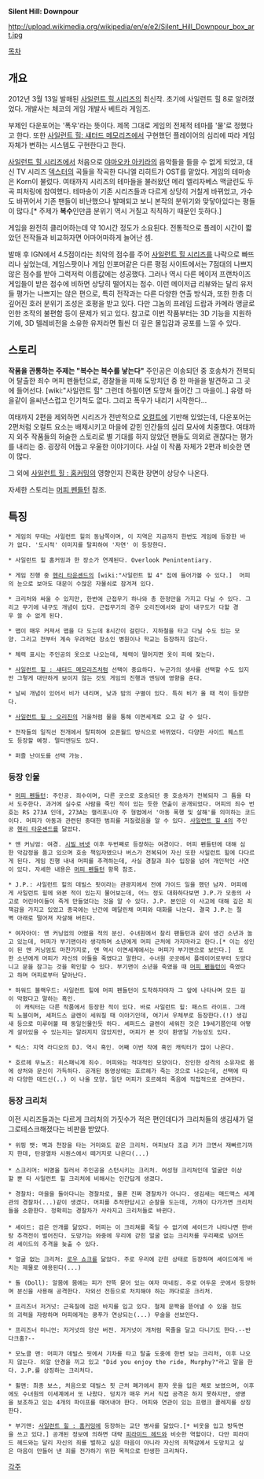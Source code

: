 '''Silent Hill: Downpour'''

http://upload.wikimedia.org/wikipedia/en/e/e2/Silent_Hill_Downpour_box_art.jpg

{{{#!html
<iframe width="560" height="315" src="http://www.youtube.com/embed/otGUNO6k7Xo" frameborder="0" allowfullscreen></iframe>}}}


[[목차]]

== 개요 ==
2012년 3월 13일 발매된 [[사일런트 힐 시리즈]]의 최신작. 
초기에 사일런트 힐 8로 알려졌었다. 개발사는 체코의 게임 개발사 베트라 게임즈.

부제인 다운포어는 '폭우'라는 뜻이다. 제목 그대로 게임의 전체적 테마를 '물'로 정했다고 한다. 또한 [[사일런트 힐: 섀터드 메모리즈]]에서 구현했던 플레이어의 심리에 따라 게임 자체가 변하는 시스템도 구현한다고 한다.

[[사일런트 힐 시리즈]]에서 처음으로 [[야마오카 아키라]]의 음악들을 들을 수 없게 되었고, 대신 TV 시리즈 [[덱스터]]의 곡들을 작곡한 다니엘 리히트가 OST를 맡았다. 게임의 테마송은 Korn이 불렀다. 여태까지 시리즈의 테마들을 불러왔던 메리 엘리자베스 맥글린도 두 곡 피처링에 참여했다. 테마송이 기존 시리즈들과 다르게 상당히 거칠게 바뀌었고, 가수도 바뀌어서 기존 팬들이 비난했으나 발매되고 보니 본작의 분위기와 맞닿아있다는 평들이 많다.[* 주제가 '''복수'''인만큼 분위기 역시 거칠고 칙칙하기 때문인 듯하다.]

게임을 완전히 클리어하는데 약 10시간 정도가 소요된다. 전통적으로 플레이 시간이 짧았던 전작들과 비교하자면 어마어마하게 늘어난 셈.

발매 후 IGN에서 4.5점이라는 최악의 점수를 주어 [[사일런트 힐 시리즈]]를 나락으로 빠뜨리나 싶었는데, 게임스팟이나 게임 인포머같은 다른 평점 사이트에서는 7점대의 나쁘지 않은 점수를 받아 그럭저럭 이름값에는 성공했다. 그러나 역시 다른 메이저 프랜차이즈 게임들이 받은 점수에 비하면 상당히 떨어지는 점수. 이런 메이저급 리뷰와는 달리 유저들 평가는 나쁘지는 않은 편으로, 특히 전작과는 다른 다양한 연출 방식과, 또한 한층 더 깊어진 호러 분위기 조성은 호평을 받고 있다. 다만 그놈의 프레임 드랍과 카메라 앵글로 인한 조작의 불편함 등이 문제가 되고 있다. 참고로 이번 작품부터는 3D 기능을 지원하기에, 3D 텔레비전을 소유한 유저라면 훨씬 더 깊은 몰입감과 공포를 느낄 수 있다. 

== 스토리 ==
'''작품을 관통하는 주제는 "복수는 복수를 낳는다"'''
주인공은 이송되던 중 호송차가 전복되어 탈출한 죄수 머피 펜들턴으로, 경찰들을 피해 도망치던 중 한 마을을 발견하고 그 곳에 들어선다. [wiki:"사일런트 힐" 그런데 하필이면 도망쳐 들어간 그 마을이..] 유령 마을같이 을씨년스럽고 인기척도 없다. 그리고 폭우가 내리기 시작한다...

여태까지 2편을 제외하면 시리즈가 전반적으로 [[오컬트]]에 기반해 있었는데, 다운포어는 2편처럼 오컬트 요소는 배제시키고 마을에 갇힌 인간들의 심리 묘사에 치중했다. 여태까지 외주 작품들의 허술한 스토리로 별 기대를 하지 않았던 팬들도 의외로 괜찮다는 평가를 내리는 중. 굉장히 어둡고 우울한 이야기이다. 사실 이 작품 자체가 2편과 비슷한 면이 많다.

그 외에 [[사일런트 힐 : 홈커밍]]의 영향인지 잔혹한 장면이 상당수 나온다.

자세한 스토리는 [[머피 펜들턴]] 참조.


== 특징 ==
 * 게임의 무대는 사일런트 힐의 동남쪽이며, 이 지역은 지금까지 한번도 게임에 등장한 바가 없다. '도시적' 이미지를 탈피하여 '자연' 이 등장한다.

 * 사일런트 힐 홈커밍과 한 장소가 연계된다. Overlook Penintentiary.

 * 게임 진행 중 [[헨리 타운셴드]]의 [wiki:"사일런트 힐 4" 집에 들어가볼 수 있다.]  머피의 눈으로 보아도 대문이 수많은 자물쇠로 잠겨져 있다.

 * 크리처와 싸울 수 있지만, 한번에 근접무기 하나와 총 한정만을 가지고 다닐 수 있다. 그리고 무기에 내구도 개념이 있다. 근접무기의 경우 오리진에서와 같이 내구도가 다할 경우 쓸 수 없게 된다.

 * 맵이 매우 커져서 맵을 다 도는데 8시간이 걸린다. 지하철을 타고 다닐 수도 있는 모양. 그리고 전부터 계속 우려먹던 장소인 병원이나 학교는 등장하지 않는다.

 * 체력 표시는 주인공의 옷으로 나오는데, 체력이 떨어지면 옷이 피에 젖는다.

 * [[사일런트 힐 : 섀터드 메모리즈]]처럼 선택이 중요하다. 누군가의 생사를 선택할 수도 있지만 그렇게 대단하게 보이지 않는 것도 게임의 진행과 엔딩에 영향을 준다.

 * 날씨 개념이 있어서 비가 내리며, 낮과 밤의 구별이 있다. 특히 비가 올 때 적이 등장한다. 

 * [[사일런트 힐 : 오리진]]의 거울처럼 물을 통해 이면세계로 오고 갈 수 있다.

 * 전작들의 일직선 전개에서 탈피하여 오픈월드 방식으로 바뀌었다. 다양한 사이드 퀘스트도 등장할 예정. 멀티엔딩도 있다.

 * 퍼즐 난이도를 선택 가능.


=== 등장 인물 ===
 * [[머피 펜들턴]]: 주인공. 죄수이며, 다른 곳으로 호송되던 중 호송차가 전복되자 그 틈을 타서 도주한다. 과거에 실수로 사람을 죽인 적이 있는 듯한 연출이 공개되었다. 머피의 죄수 번호는 RS 273A 인데, 273A는 캘리포니아 주 형법에서 '아동 폭행 및 살해'를 의미하는 코드이다. 머피가 아동과 관련된 중대한 범죄를 저질렀음을 알 수 있다. [[사일런트 힐 4]]의 주인공 [[헨리 타운셴드]]를 닮았다.

 * 앤 커닝엄: 여경. [[시빌 버넷]] 이후 두번째로 등장하는 여경이다. 머피 펜들턴에 대해 심한 악감정을 품고 있으며 호송 책임자였으나 버스가 전복되어 자신 또한 사일런트 힐에 다다르게 된다. 게임 진행 내내 머피를 추격하는데, 사실 경찰과 죄수 입장을 넘어 개인적인 사연이 있다. 자세한 내용은 [[머피 펜들턴]] 항목 참조.

 * J.P.: 사일런트 힐의 데빌스 핏이라는 관광지에서 전에 가이드 일을 했던 남자. 머피에게 사일런트 힐에 와본 적이 있는지 물어보는데, 어느 정도 대화하다보면 J.P.가 모종의 사고로 어린아이들이 죽게 만들었다는 것을 알 수 있다. J.P. 본인은 이 사고에 대해 깊은 죄책감을 가지고 있었고 종국에는 난간에 매달린채 머피와 대화를 나눈다. 결국 J.P.는 절벽 아래로 떨어져 자살해 버린다.

 * 여자아이: 앤 커닝엄의 어렸을 적의 분신. 수녀원에서 찰리 팬들턴과 같이 생긴 소년과 놀고 있는데, 머피가 부기맨이라 생각하며 소년에게 머피 근처에 가지마라고 한다.[* 이는 성인이 된 앤 커닝엄도 마찬가지로, 앤 역시 이면세계에서는 머피가 부기맨으로 보인다.]  또한 소년에게 머피가 자신의 아들을 죽였다고 말한다. 수녀원 곳곳에서 플레이어로부터 도망다니고 문을 잠그는 것을 확인할 수 있다. 부기맨이 소년을 죽였을 때 [[머피 펜들턴]]이 죽였다고 하며 머피로부터 달아난다.

 * 하워드 블랙우드: 사일런트 힐에 머피 펜들턴이 도착하자마자 그 앞에 나타나며 모든 길이 막혔다고 말하는 흑인.
   이 캐릭터는 다른 작품에서 등장한 적이 있다. 바로 사일런트 힐: 패스트 라이프. 그래픽 노블이며, 셰퍼드스 글렌이 세워질 때 이야기인데, 여기서 우체부로 등장한다.(!) 생김새 등으로 미루어볼 때 동일인물인듯 하다. 셰퍼드스 글렌이 세워진 것은 19세기쯤인데 어떻게 살아있을 수 있는지는 알려지지 않았지만, 머피가 본 것이 환영일 가능성도 있다.

 * 릭스: 지역 라디오의 DJ. 역시 흑인. 어째 이번 작에 흑인 캐릭터가 많이 나온다.

 * 호르헤 무뇨즈: 히스패닉계 죄수. 머피와는 적대적인 모양이다. 잔인한 성격의 소유자로 몸에 상처와 문신이 가득하다. 공개된 동영상에는 호르헤가 죽는 것으로 나오는데, 선택에 따라 다양한 데드신(..) 이 나올 모양. 일단 머피가 호르헤의 죽음에 직접적으로 관여한다.

 
=== 등장 크리처 ===
이전 시리즈들과는 다르게 크리처의 가짓수가 적은 편인데다가 크리처들의 생김새가 덜 그로테스크해졌다는 비판을 받았다.

 * 위핑 뱃: 벽과 천장을 타는 거미와도 같은 크리처. 머피보다 조금 키가 크면서 재빠르기까지 한데, 탄광열차 시퀀스에서 떼거지로 나온다(...)
 
 * 스크리머: 비명을 질러서 주인공을 스턴시키는 크리처. 여성형 크리쳐인데 얼굴만 이상할 뿐 타 사일런트 힐 크리처에 비해서는 인간답게 생겼다.

 * 경찰차: 마을을 돌아다니는 경찰차로, 물론 진짜 경찰차가 아니다. 생김새는 매드맥스 세계관의 경찰차(...)같이 생겼다. 머피를 추적한답시고 순찰을 도는데, 가까이 다가가면 크리처들을 소환한다. 정확히는 경찰차가 사라지고 크리처들로 바뀐다.
 
 * 셰이드: 검은 안개를 닮았다. 머피는 이 크리쳐를 죽일 수 없기에 셰이드가 나타나면 한바탕 추격전이 벌어진다. 도망가는 와중에 우리에 갇힌 얼굴 없는 크리처를 우리째로 넘어뜨려 셰이드의 추격을 늦출 수 있다.

 * 얼굴 없는 크리처: [[로우 쇼크]]를 닮았다. 주로 우리에 갇힌 상태로 등장하며 셰이드에게 바치는 제물로 애용된다(...)

 * 돌 (Doll): 알몸에 몸에는 피가 잔뜩 묻어 있는 여자 마네킹. 주로 어두운 곳에서 등장하며 분신을 사용해 공격한다. 자외선 전등으로 처치해야 하는 까다로운 크리처.

 * 프리즈너 저거넛: 근육질에 검은 바지를 입고 있다. 철제 문짝을 뜯어낼 수 있을 정도의 괴력을 자랑하며 머피에게는 쿵푸가 연상되는(...) 무술을 선보인다.

 * 프리즈너 미니언: 저거넛의 양산 버전. 저거넛이 개처럼 목줄을 달고 다니기도 한다.--반다크홈?--

 * 모노클 맨: 머피가 데빌스 핏에서 기차를 타고 탈출 도중에 한번 보는 크리처, 이후 나오지 않는다. 외알 안경을 끼고 있고 "Did you enjoy the ride, Murphy?"라고 말을 한다. J.P.를 상징하는 크리처다.

 * 휠맨: 최종 보스, 처음으로 데빌스 핏 근처 폐가에서 환자 옷을 입은 채로 보였으며, 이후에도 수녀원의 이세계에서 또 나왔다. 덩치가 매우 커서 직접 공격은 하지 못하지만, 생명을 보조하고 있는 4개의 파이프를 때어내야 한다. 머피와 연관이 있는 프랭크 콜레지를 상징한다.

 * 부기맨: [[사일런트 힐 : 홈커밍]]에 등장하는 교단 병사를 닮았다.[* 비옷을 입고 방독면을 쓰고 있다.] 공개된 정보에 의하면 대략 [[피라미드 헤드]]와 비슷한 역할이다. 다만 피라미드 헤드와는 달리 자신의 죄를 벌하고 싶은 마음이 아니라 자신의 죄책감에서 도망치고 싶은 마음이 만들어 낸 죄를 전가하기 위한 목적으로 탄생한 크리쳐다.
[[각주]]
